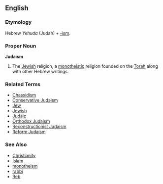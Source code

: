 ==English==

===Etymology===

Hebrew ''Yehuda'' (Judah) + [[-ism]]. <!-- Please add native Hebrew spelling -->

===Proper Noun===
'''Judaism'''

# The [[Jewish]] religion, a [[monotheistic]] religion founded on the [[Torah]] along with other Hebrew writings.

===Related Terms===
*[[Chassidism]]
*[[Conservative Judaism]]
*[[Jew]]
*[[Jewish]]
*[[Judaic]]
*[[Orthodox Judaism]]
*[[Reconstructionist Judaism]]
*[[Reform Judaism]]

===See Also===
*[[Christianity]]
*[[Islam]]
*[[monotheism]]
*[[rabbi]]
*[[Reb]]